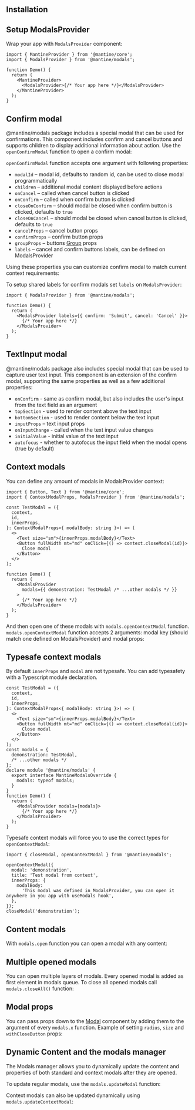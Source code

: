

## Installation

<InstallScript packages="@mantine/modals" />

## Setup ModalsProvider

Wrap your app with `ModalsProvider` component:

```tsx
import { MantineProvider } from '@mantine/core';
import { ModalsProvider } from '@mantine/modals';

function Demo() {
  return (
    <MantineProvider>
      <ModalsProvider>{/* Your app here */}</ModalsProvider>
    </MantineProvider>
  );
}
```

## Confirm modal

@mantine/modals package includes a special modal that can be used for confirmations.
This component includes confirm and cancel buttons and supports children to display additional
information about action. Use the `openConfirmModal` function to open a confirm modal:

<Demo data={ModalsDemos.confirm} />

`openConfirmModal` function accepts one argument with following properties:

- `modalId` – modal id, defaults to random id, can be used to close modal programmatically
- `children` – additional modal content displayed before actions
- `onCancel` – called when cancel button is clicked
- `onConfirm` – called when confirm button is clicked
- `closeOnConfirm` – should modal be closed when confirm button is clicked, defaults to `true`
- `closeOnCancel` – should modal be closed when cancel button is clicked, defaults to `true`
- `cancelProps` – cancel button props
- `confirmProps` – confirm button props
- `groupProps` – buttons [Group](/core/group/) props
- `labels` – cancel and confirm buttons labels, can be defined on ModalsProvider

Using these properties you can customize confirm modal to match current context requirements:

<Demo data={ModalsDemos.confirmCustomize} />

To setup shared labels for confirm modals set `labels` on `ModalsProvider`:

```tsx
import { ModalsProvider } from '@mantine/modals';

function Demo() {
  return (
    <ModalsProvider labels={{ confirm: 'Submit', cancel: 'Cancel' }}>
      {/* Your app here */}
    </ModalsProvider>
  );
}
```

## TextInput modal
@mantine/modals package also includes special modal that can be used to capture user text input.
This component is an extension of the confirm modal, supporting the same properties as well as a few additional
properties:

- `onConfirm` - same as confirm modal, but also includes the user's input from the text field as an argument
- `topSection` - used to render content above the text input
- `bottomSection` - used to render content below the text input
- `inputProps` – text input props
- `onInputChange` - called when the text input value changes
- `initialValue` - initial value of the text input
- `autofocus` - whether to autofocus the input field when the modal opens (true by default)

<Demo data={ModalsDemos.textInput} />

## Context modals

You can define any amount of modals in ModalsProvider context:

```tsx
import { Button, Text } from '@mantine/core';
import { ContextModalProps, ModalsProvider } from '@mantine/modals';

const TestModal = ({
  context,
  id,
  innerProps,
}: ContextModalProps<{ modalBody: string }>) => (
  <>
    <Text size="sm">{innerProps.modalBody}</Text>
    <Button fullWidth mt="md" onClick={() => context.closeModal(id)}>
      Close modal
    </Button>
  </>
);

function Demo() {
  return (
    <ModalsProvider
      modals={{ demonstration: TestModal /* ...other modals */ }}
    >
      {/* Your app here */}
    </ModalsProvider>
  );
}
```

And then open one of these modals with `modals.openContextModal` function.
`modals.openContextModal` function accepts 2 arguments: modal key (should match one defined on ModalsProvider) and modal props:

<Demo data={ModalsDemos.context} />

## Typesafe context modals

By default `innerProps` and `modal` are not typesafe. You can add typesafety with a Typescript module declaration.

```tsx
const TestModal = ({
  context,
  id,
  innerProps,
}: ContextModalProps<{ modalBody: string }>) => (
  <>
    <Text size="sm">{innerProps.modalBody}</Text>
    <Button fullWidth mt="md" onClick={() => context.closeModal(id)}>
      Close modal
    </Button>
  </>
);
const modals = {
  demonstration: TestModal,
  /* ...other modals */
};
declare module '@mantine/modals' {
  export interface MantineModalsOverride {
    modals: typeof modals;
  }
}
function Demo() {
  return (
    <ModalsProvider modals={modals}>
      {/* Your app here */}
    </ModalsProvider>
  );
}
```

Typesafe context modals will force you to use the correct types for `openContextModal`:

```tsx
import { closeModal, openContextModal } from '@mantine/modals';

openContextModal({
  modal: 'demonstration',
  title: 'Test modal from context',
  innerProps: {
    modalBody:
      'This modal was defined in ModalsProvider, you can open it anywhere in you app with useModals hook',
  },
});
closeModal('demonstration');
```

## Content modals

With `modals.open` function you can open a modal with any content:

<Demo data={ModalsDemos.content} />

## Multiple opened modals

You can open multiple layers of modals. Every opened modal is added as first element in modals queue.
To close all opened modals call `modals.closeAll()` function:

<Demo data={ModalsDemos.multipleSteps} />

## Modal props

You can pass props down to the [Modal](/core/modal) component by adding them to the
argument of every `modals.x` function. Example of setting `radius`, `size` and `withCloseButton`
props:

<Demo data={ModalsDemos.modalProps} />

## Dynamic Content and the modals manager

The Modals manager allows you to dynamically update the content and properties of both standard and context modals after they are opened.

To update regular modals, use the `modals.updateModal` function:

<Demo data={ModalsDemos.updateModal} />

Context modals can also be updated dynamically using `modals.updateContextModal`:

<Demo data={ModalsDemos.updateContextModal} />
